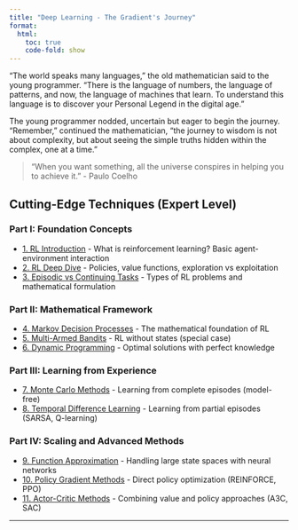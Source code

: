 ```yaml
---
title: "Deep Learning - The Gradient's Journey"
format:
  html:
    toc: true
    code-fold: show
---
```


"The world speaks many languages," the old mathematician said to the young programmer. "There is the language of numbers, the language of patterns, and now, the language of machines that learn. To understand this language is to discover your Personal Legend in the digital age."

The young programmer nodded, uncertain but eager to begin the journey.
"Remember," continued the mathematician, "the journey to wisdom is not about complexity, but about seeing the simple truths hidden within the complex, one at a time."

> "When you want something, all the universe conspires in helping you to achieve it." - Paulo Coelho

## Cutting-Edge Techniques (Expert Level)

### **Part I: Foundation Concepts**
- [1. RL Introduction](expert/1-rl-fundamentals.qmd) - What is reinforcement learning? Basic agent-environment interaction
- [2. RL Deep Dive](expert/1-rl-part-2.qmd) - Policies, value functions, exploration vs exploitation
- [3. Episodic vs Continuing Tasks](expert/2-episodes.qmd) - Types of RL problems and mathematical formulation

### **Part II: Mathematical Framework**  
- [4. Markov Decision Processes](expert/3-markov-decision-process.qmd) - The mathematical foundation of RL
- [5. Multi-Armed Bandits](expert/4-bandit-algos.qmd) - RL without states (special case)
- [6. Dynamic Programming](expert/5-dynamic-programming.qmd) - Optimal solutions with perfect knowledge

### **Part III: Learning from Experience**
- [7. Monte Carlo Methods](expert/6-monte-carlo-methods.qmd) - Learning from complete episodes (model-free)
- [8. Temporal Difference Learning](expert/7-temporal-difference-learning.qmd) - Learning from partial episodes (SARSA, Q-learning)

### **Part IV: Scaling and Advanced Methods**
- [9. Function Approximation](expert/8-function-approximation.qmd) - Handling large state spaces with neural networks
- [10. Policy Gradient Methods](expert/9-policy-gradient-methods.qmd) - Direct policy optimization (REINFORCE, PPO)
- [11. Actor-Critic Methods](expert/10-actor-critic-methods.qmd) - Combining value and policy approaches (A3C, SAC)

---
